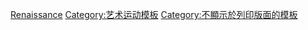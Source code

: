 {{sidebar
| name = 文艺复兴
| image = [[File:"The School of Athens" by Raffaello Sanzio da Urbino.jpg|250px]]
| caption = {{smaller|[[拉斐尔]]绘于1509–1511的《[[雅典學院 (畫作)|雅典學院]]》}}
| title = [[文艺复兴]]
| headingclass = navbox-title
| headingstyle= background-color:lavender;
| class = hlist
| heading1 = 主题
| content1 =
* [[文藝復興人文主義|人文主義]]
* [[地理大发现]]
* [[文艺复兴建筑|建筑]]
* {{link-en|文艺复兴舞蹈|Renaissance dance|舞蹈}}
* [[文藝復興藝術|美术]]
* {{link-en|文艺复兴文学|Renaissance literature|文学}}
* [[文艺复兴音乐|音乐]]
* [[文艺复兴时期哲学|哲学]]
* {{link-en|文艺复兴科学史|History of science in the Renaissance|科学}}
* {{link-en|文艺复兴技术|Renaissance technology|技术}}
* {{link-en|近代早期的战争|Early Modern warfare|战争}}

| heading2 = 区域
| content2 =
* {{link-en|英格兰文艺复兴|English Renaissance|英格兰}}
* [[法国文艺复兴|法国]]
* {{link-en|德国文艺复兴|German Renaissance|德国}}
* [[義大利文藝復興|意大利]]
* {{link-en|低地国家文艺复兴|Renaissance in the Low Countries|低地国家}}
* [[北方文藝復興|北方]]
* {{link-en|波兰文艺复兴|Renaissance in Poland|波兰}}
* {{link-en|葡萄牙文艺复兴|Portuguese Renaissance|葡萄牙}}
* {{link-en|苏格兰文艺复兴|Renaissance in Scotland|苏格兰}}
* {{link-en|西班牙文艺复兴|Spanish Renaissance|西班牙}}
|navbarstyle=border-top:1px #aaa solid;
}}<noinclude>

[[Category:视觉艺术模板|Renaissance]]
[[Category:艺术运动模板]]
[[Category:不顯示於列印版面的模板]]
</noinclude>
